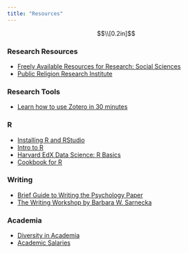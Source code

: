 ```yaml
---
title: "Resources"
---
```

<style type="text/css">

.main-container {
  max-width: 800px;
}

</style>

$$\\[0.2in]$$
<h3>Research Resources</h3>

<ul>
  <li>[Freely Available Resources for Research: Social Sciences](https://guides.lib.berkeley.edu/FreeResources/socialsciences)</li>
  <li>[Public Religion Research Institute](https://www.prri.org/)</li>
</ul>

<h3>Research Tools</h3>

<ul>
  <li>[Learn how to use Zotero in 30 minutes](https://www.youtube.com/watch?v=BQL_7C-YqBk)</li>
</ul>

<h3>R</h3>

<ul>
  <li>[Installing R and RStudio](https://www.youtube.com/watch?v=ZvPFKfNHBNQ&list=PLEzw67WWDg83weG3idsgy4wuOIJAashA2)</li>
  <li>[Intro to R](https://www.statmethods.net/index.html)</li>
  <li>[Harvard EdX Data Science: R Basics](https://pll.harvard.edu/course/data-science-r-basics)</li>
  <li>[Cookbook for R](http://www.cookbook-r.com/)</li>
</ul>

<h3>Writing</h3>

<ul>
  <li>[Brief Guide to Writing the Psychology Paper](bg_psychology.pdf)</li>
  <li>[The Writing Workshop by Barbara W. Sarnecka](https://osf.io/z4n3t)</li>
</ul>

<h3>Academia</h3>

<ul>
  <li>[Diversity in Academia](https://diversityinacademia.mystrikingly.com/)</li>
  <li>[Academic Salaries](https://academicsalaries.github.io/)</li>
</ul>
